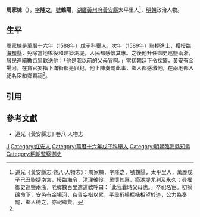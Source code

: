 '''周家棟'''（{{bd|16世紀||17世紀}}），[[表字|字]]'''隆之'''，[[號|號]]'''鶴陽'''，[[湖廣等處承宣布政使司|湖廣]][[黃州府|黃州府]][[黃安縣_(明朝)|黃安縣]]太平里人<ref name=djs>道光《黃安縣志·卷八·人物志》：周家棟，字隆之，號鶴陽，太平里人，萬歷戊子己丑聯捷南宮，授臨海令，清理徭役，民懷其惠，築湖堤尤利及永久；尋擢御史巡鹽兩浙，老穉數百里遮道歡呼曰：「此我曩時父母也。」卒祀名宦。初採礦命下，安邑有金場河，姦胥妄指以累，平民桁楊桎梏相望於道，公力為奏罷，鄉人德之，亦祀鄉賢。</ref>，[[明朝|明朝]]政治人物。

==生平==
周家棟是[[萬曆|萬曆]]十六年（1588年）戊子科[[舉人|舉人]]，次年（1589年）聯捷[[進士|進士]]，獲授[[臨海縣|臨海]][[知縣|知縣]]，免除當地徭役和建築湖堤，人民都感懷其惠。之後他升任御史巡鹽兩浙，居民連續數百里歡送他：「他是我以前的父母官啊。」當初朝廷下令採礦，黃安有金場河，在貪官妄指下滿街都是罪犯，他上陳奏罷此事，鄉人都感激他，在兩地都入祀名宦和鄉賢祠<ref name=djs/>。

==引用==
{{reflist}}

==參考文獻==
*道光《黃安縣志》·卷八·人物志

{{start box}}
{{s-off}}
{{s-before|[[周孔教|周孔教]]}}
{{s-title|明朝臨海縣知縣|1589年－1594年}}
{{s-after|[[程可文|程可文]]}}
{{end box}}

{{萬曆十七年己丑科殿試金榜}}

[[Category:周姓|J]]
[[Category:红安人|Category:红安人]]
[[Category:萬曆十六年戊子科舉人|Category:萬曆十六年戊子科舉人]]
[[Category:明朝臨海縣知縣|Category:明朝臨海縣知縣]]
[[Category:明朝監察御史|Category:明朝監察御史]]